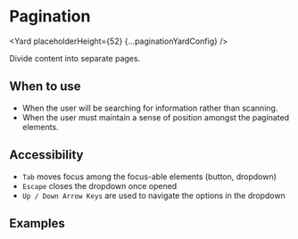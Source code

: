 <!--
Copyright (c) Uber Technologies, Inc.

This source code is licensed under the MIT license found in the
LICENSE file in the root directory of this source tree.
-->






# Pagination

<Yard placeholderHeight={52} {...paginationYardConfig} />

Divide content into separate pages.

## When to use

- When the user will be searching for information rather than scanning.
- When the user must maintain a sense of position amongst the paginated elements.

## Accessibility

- `Tab` moves focus among the focus-able elements (button, dropdown)
- `Escape` closes the dropdown once opened
- `Up / Down Arrow Keys` are used to navigate the options in the dropdown

## Examples

<Example title="Pagination Controlled example" path="pagination/controlled.tsx">
  <Controlled />
</Example>

<Example title="Pagination Uncontrolled example" path="pagination/uncontrolled.tsx">
  <Uncontrolled />
</Example>

<Example title="Pagination with Custom Labels" path="pagination/labels.tsx">
  <Labels />
</Example>

<Example title="Pagination with Overrides" path="pagination/overrides.tsx">
  <Customization />
</Example>

<Exports component={PaginationExports} title="Pagination exports" path="baseui/pagination" />
